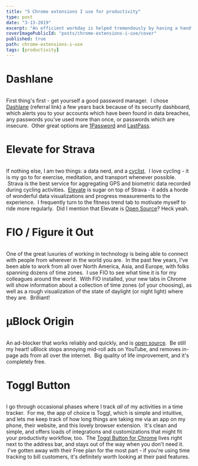 ```yaml
---
title: "5 Chrome extensions I use for productivity"
type: post
date: "3-13-2019"
excerpt: "An efficient workday is helped tremendously by having a handful of productivity boosters in your quiver. I use these extensions for Chrome to make my day a little nicer."
coverImagePublicId: "posts/chrome-extensions-i-use/cover"
published: true
path: chrome-extensions-i-use
tags: [productivity]
---
```


# Dashlane
<Image
  publicId="posts/chrome-extensions-i-use/dashlane"
  caption="Dashlane password manager Chrome Extension"
/>

First thing's first - get yourself a good password manager.  I chose [Dashlane](https://www.dashlane.com/en/cs/mvKFbmiWCXxQ) (referral link) a few years back because of its security dashboard, which alerts you to your accounts which have been found in data breaches, any passwords you've used more than once, or passwords which are insecure.  Other great options are [1Password](https://1password.com/) and [LastPass](https://www.lastpass.com/).

  

# Elevate for Strava

<Image
  publicId="posts/chrome-extensions-i-use/elevate-for-strava"
  caption="Elevate helps me see how far I've ridden this year compared to years past."
/>

If nothing else, I am two things: a data nerd, and a [cyclist](https://www.instagram.com/p/Bqkko6CBtTu/).  I love cycling - it is my go to for exercise, meditation, and transport whenever possible.  Strava is the best service for aggregating GPS and biometric data recorded during cycling activities.  [Eleva](https://thomaschampagne.github.io/elevate/#/landing)[te](https://chrome.google.com/webstore/detail/elevate-for-strava/dhiaggccakkgdfcadnklkbljcgicpckn) is sugar on top of Strava - it adds a horde of wonderful data visualizations and progress measurements to the experience.  I frequently turn to the fitness trend tab to motivate myself to ride more regularly.  Did I mention that Elevate is [Open Source](https://github.com/thomaschampagne/elevate)? Heck yeah.

  

# FIO / Figure it Out

<Image
  publicId="posts/chrome-extensions-i-use/fio"
  caption="Screenshot of Figure It Out / FIO"
/>

One of the great luxuries of working in technology is being able to connect with people from wherever in the world you are.  In the past few years, I've been able to work from all over North America, Asia, and Europe, with folks spanning dozens of time zones.  I use FIO to see what time it is for my colleagues around the world.  With FIO installed, your new tabs in Chrome will show information about a collection of time zones (of your choosing), as well as a rough visualization of the state of daylight (or night light) where they are.  Brilliant!

  

# μBlock Origin

<Image
  publicId="posts/chrome-extensions-i-use/ublock"
  caption="uBlock Origin's README on GitHub"
/>

An ad-blocker that works reliably and quickly, and is [open source](https://github.com/gorhill/uBlock).  Be still my heart! uBlock stops annoying mid-roll ads on YouTube, and removes in-page ads from all over the internet.  Big quality of life improvement, and it's completely free.

  

# Toggl Button

<Image
  publicId="posts/chrome-extensions-i-use/toggl"
  caption="Toggl's use is simple: I use it as a timer for everything"
/>

I go through occasional phases where I track _all_ of my activities in a time tracker.  For me, the app of choice is Toggl, which is simple and intuitive, and lets me keep track of how long things are taking me via an app on my phone, their website, and this lovely browser extension.  It's clean and simple, and offers loads of integrations and customizations that might fit your productivity workflow, too.  The [Toggl Button for Chrome](https://chrome.google.com/webstore/detail/toggl-button-productivity/oejgccbfbmkkpaidnkphaiaecficdnfn) lives right next to the address bar, and stays out of the way when you don't need it.  I've gotten away with their Free plan for the most part - if you're using time tracking to bill customers, it's definitely worth looking at their paid features.